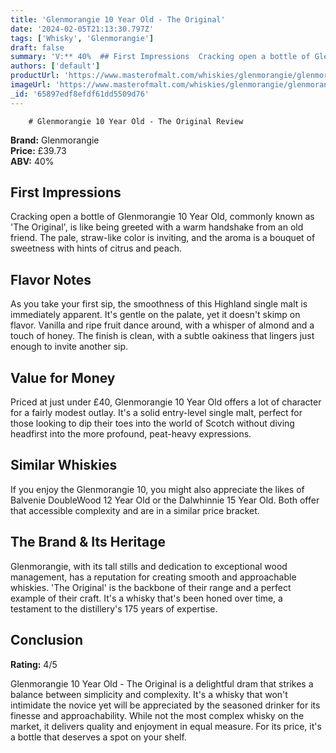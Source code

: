 ```yaml
---
title: 'Glenmorangie 10 Year Old - The Original'
date: '2024-02-05T21:13:30.797Z'
tags: ['Whisky', 'Glenmorangie']
draft: false
summary: 'V:** 40%  ## First Impressions  Cracking open a bottle of Glenmorangie 10 Year Old, commonly known as  The Original , is like bein...'
authors: ['default']
productUrl: 'https://www.masterofmalt.com/whiskies/glenmorangie/glenmorangie-10-year-old-the-original-whisky/'
imageUrl: 'https://www.masterofmalt.com/whiskies/glenmorangie/glenmorangie-10-year-old-the-original-whisky.jpg'
_id: '65897edf8efdf61dd5509d76'
---
```


        # Glenmorangie 10 Year Old - The Original Review

**Brand:** Glenmorangie  
**Price:** £39.73  
**ABV:** 40%

## First Impressions

Cracking open a bottle of Glenmorangie 10 Year Old, commonly known as 'The Original', is like being greeted with a warm handshake from an old friend. The pale, straw-like color is inviting, and the aroma is a bouquet of sweetness with hints of citrus and peach.

## Flavor Notes

As you take your first sip, the smoothness of this Highland single malt is immediately apparent. It's gentle on the palate, yet it doesn't skimp on flavor. Vanilla and ripe fruit dance around, with a whisper of almond and a touch of honey. The finish is clean, with a subtle oakiness that lingers just enough to invite another sip.

## Value for Money

Priced at just under £40, Glenmorangie 10 Year Old offers a lot of character for a fairly modest outlay. It's a solid entry-level single malt, perfect for those looking to dip their toes into the world of Scotch without diving headfirst into the more profound, peat-heavy expressions.

## Similar Whiskies

If you enjoy the Glenmorangie 10, you might also appreciate the likes of Balvenie DoubleWood 12 Year Old or the Dalwhinnie 15 Year Old. Both offer that accessible complexity and are in a similar price bracket.

## The Brand & Its Heritage

Glenmorangie, with its tall stills and dedication to exceptional wood management, has a reputation for creating smooth and approachable whiskies. 'The Original' is the backbone of their range and a perfect example of their craft. It's a whisky that's been honed over time, a testament to the distillery's 175 years of expertise.

## Conclusion

**Rating:** 4/5

Glenmorangie 10 Year Old - The Original is a delightful dram that strikes a balance between simplicity and complexity. It's a whisky that won't intimidate the novice yet will be appreciated by the seasoned drinker for its finesse and approachability. While not the most complex whisky on the market, it delivers quality and enjoyment in equal measure. For its price, it's a bottle that deserves a spot on your shelf.
